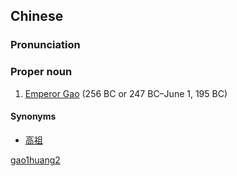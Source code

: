 ==Chinese==
{{zh-forms}}

===Pronunciation===
{{zh-pron
|m=Gāo Huáng
|cat=pn
}}

===Proper noun===
{{zh-proper noun}}

# [[w:Emperor Gaozu of Han|Emperor Gao]] (256 BC or 247 BC–June 1, 195 BC)

====Synonyms====
* [[高祖]]

[[Category:zh:People in Romance of the Three Kingdoms|gao1huang2]]